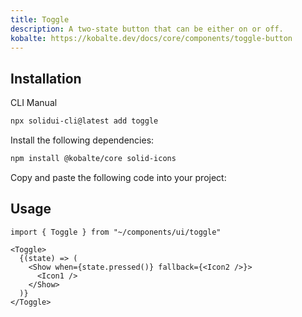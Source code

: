 ```yaml
---
title: Toggle
description: A two-state button that can be either on or off.
kobalte: https://kobalte.dev/docs/core/components/toggle-button
---
```


<ComponentPreview name="toggle-demo" />

## Installation

<Tabs defaultValue="cli">

<TabsList>
  <TabsTrigger value="cli">CLI</TabsTrigger>
  <TabsTrigger value="manual">Manual</TabsTrigger>
</TabsList>

<TabsContent value="cli">

```bash
npx solidui-cli@latest add toggle
```

</TabsContent>

<TabsContent value="manual">
<Steps>

<Step>Install the following dependencies: </Step>

```bash
npm install @kobalte/core solid-icons
```

<Step>Copy and paste the following code into your project: </Step>

<ComponentSource name="toggle" />

</Steps>
</TabsContent>

</Tabs>

## Usage

```tsx
import { Toggle } from "~/components/ui/toggle"
```

```tsx
<Toggle>
  {(state) => (
    <Show when={state.pressed()} fallback={<Icon2 />}>
      <Icon1 />
    </Show>
  )}
</Toggle>
```

